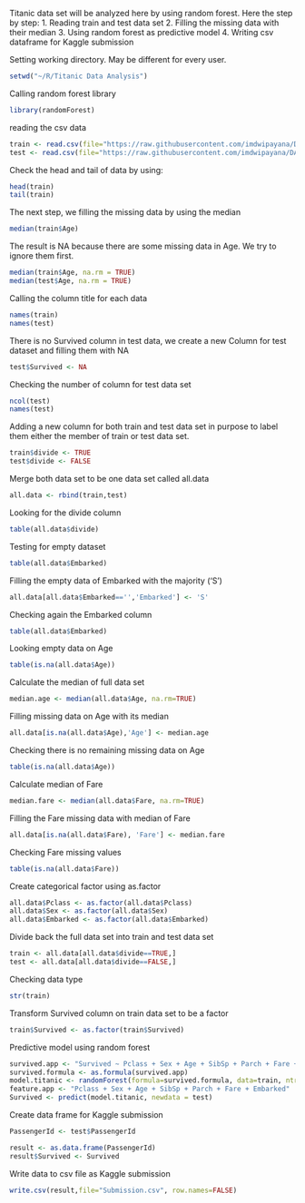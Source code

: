 Titanic data set will be analyzed here by using random forest. Here the step by step:
1. Reading train and test data set
2. Filling the missing data with their median
3. Using random forest as predictive model
4. Writing csv dataframe for Kaggle submission

Setting working directory. May be different for every user.
```{r}
setwd("~/R/Titanic Data Analysis")
```

Calling random forest library
```{r}
library(randomForest)
```

reading the csv data
```{r}
train <- read.csv(file="https://raw.githubusercontent.com/imdwipayana/DATA/main/Data%20Titanic/train.csv", stringsAsFactors = FALSE, header = TRUE)
test <- read.csv(file="https://raw.githubusercontent.com/imdwipayana/DATA/main/Data%20Titanic/test.csv",stringsAsFactors = FALSE,header = TRUE)
```

Check the head and tail of data by using:
```{r}
head(train)
tail(train)
```
The next step, we filling the missing data by using the median
```{r}
median(train$Age)
```
The result is NA because there are some missing data in Age. We try to ignore them first.
```{r}
median(train$Age, na.rm = TRUE)
median(test$Age, na.rm = TRUE)
```

Calling the column title for each data
```{r}
names(train)
names(test)
```

There is no Survived column in test data, we create a new Column for test dataset and filling them with NA
```{r}
test$Survived <- NA
```

Checking the number of column for test data set
```{r}
ncol(test)
names(test)
```

Adding a new column for both train and test data set in purpose to label them either the member of train or test data set.
```{r}
train$divide <- TRUE
test$divide <- FALSE
```

Merge both data set to be one data set called all.data
```{r}
all.data <- rbind(train,test)
```

Looking for the divide column
```{r}
table(all.data$divide)
```

Testing for empty dataset
```{r}
table(all.data$Embarked)
```

Filling the empty data of Embarked with the majority ('S')
```{r}
all.data[all.data$Embarked=='','Embarked'] <- 'S'
```

Checking again the Embarked column
```{r}
table(all.data$Embarked)
```

Looking empty data on Age
```{r}
table(is.na(all.data$Age))
```

Calculate the median of full data set
```{r}
median.age <- median(all.data$Age, na.rm=TRUE)
```

Filling missing data on Age with its median
```{r}
all.data[is.na(all.data$Age),'Age'] <- median.age
```

Checking there is no remaining missing data on Age
```{r}
table(is.na(all.data$Age))
```

Calculate median of Fare
```{r}
median.fare <- median(all.data$Fare, na.rm=TRUE)
```

Filling the Fare missing data with median of Fare
```{r}
all.data[is.na(all.data$Fare), 'Fare'] <- median.fare
```

Checking Fare missing values
```{r}
table(is.na(all.data$Fare))
```

Create categorical factor using as.factor
```{r}
all.data$Pclass <- as.factor(all.data$Pclass)
all.data$Sex <- as.factor(all.data$Sex)
all.data$Embarked <- as.factor(all.data$Embarked)
```

Divide back the full data set into train and test data set
```{r}
train <- all.data[all.data$divide==TRUE,]
test <- all.data[all.data$divide==FALSE,]
```

Checking data type
```{r}
str(train)
```

Transform Survived column on train data set to be a factor
```{r}
train$Survived <- as.factor(train$Survived)
```

Predictive model using random forest
```{r}
survived.app <- "Survived ~ Pclass + Sex + Age + SibSp + Parch + Fare + Embarked"
survived.formula <- as.formula(survived.app)
model.titanic <- randomForest(formula=survived.formula, data=train, ntree=500, mtry=3, nodesize=0.01*nrow(test))
feature.app <- "Pclass + Sex + Age + SibSp + Parch + Fare + Embarked"
Survived <- predict(model.titanic, newdata = test)
```

Create data frame for Kaggle submission
```{r}
PassengerId <- test$PassengerId

result <- as.data.frame(PassengerId)
result$Survived <- Survived
```

Write data to csv file as Kaggle submission
```{r}
write.csv(result,file="Submission.csv", row.names=FALSE)
```
